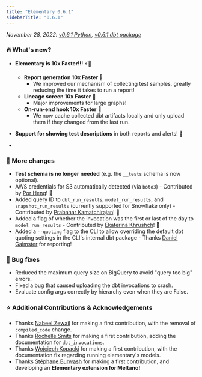 ```yaml
---
title: "Elementary 0.6.1"
sidebarTitle: "0.6.1"
---
```


_November 28, 2022: [v0.6.1 Python](https://github.com/elementary-data/elementary/releases/tag/v0.6.1), [v0.6.1 dbt package](https://github.com/elementary-data/dbt-data-reliability/releases/tag/0.6.1)_


### 🔥 What's new?

- **Elementary is 10x Faster!!!** ⚡️🏃‍
  - **Report generation 10x Faster** 💪
    - We improved our mechanism of collecting test samples, greatly reducing the time it takes to run a report!
  - **Lineage screen 10x Faster** 💪
    - Major improvements for large graphs!
  - **On-run-end hook 10x Faster** 💪
    - We now cache collected dbt artifacts locally and only upload them if they changed from the last run.

- **Support for showing test descriptions** in both reports and alerts! 📃
- 

### 💫 More changes

- **Test schema is no longer needed** (e.g. the `__tests` schema is now optional).
- AWS credentials for S3 automatically detected (via `boto3`) - Contributed by [Por Heng](https://github.com/pei0804)! 🎉
- Added query ID to `dbt_run_results`, `model_run_results`, and `snapshot_run_results` (currently supported for Snowflake only) - Contributed by [Prabahar Kamatchirajan](https://github.com/kkprab)! 🎉
- Added a flag of whether the invocation was the first or last of the day to `model_run_results` - Contributed by [Ekaterina Khrushch](https://github.com/eKatia)! 🎉
- Added a `--quoting` flag to the CLI to allow overriding the default dbt quoting settings in the CLI's internal dbt package - Thanks [Daniel Gaimster](https://github.com/gtmehrer) for reporting!


### 🐞 Bug fixes

- Reduced the maximum query size on BigQuery to avoid "query too big" errors.
- Fixed a bug that caused uploading the dbt invocations to crash.
- Evaluate config args correctly by hierarchy even when they are False.


### ⭐️ Additional Contributions & Acknowledgements

- Thanks [Nabeel Zewail](https://github.com/nzewail) for making a first contribution, with the removal of `compiled_code` change.
- Thanks [Rochelle Smits](https://github.com/smitsrr) for making a first contribution, adding the documentation for `dbt_invocations`.
- Thanks [Wojciech Kopacki](https://github.com/kopackiw) for making a first contribution, with the documentation fix regarding running elementary's models.
- Thanks [Stéphane Burwash](https://github.com/SBurwash) for making a first contribution, and developing an **Elementary extension for Meltano!**